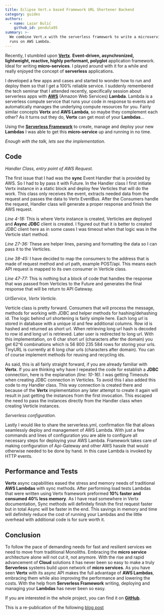 ```yaml
---
title: Eclipse Vert.x based Framework URL Shortener Backend
category: guides
authors:
  - name: Lazar Bulić
    github_id: pendula95
summary: >-
  We combine Vert.x with the serverless framework to write a microservice that
  runs on AWS Lambda.
---
```


Recently, I stumbled upon [**Vertx**](http://vertx.io/). **Event-driven, asynchronized, lightweight, reactive, highly performant, polyglot** application framework. Ideal for writing **micro-services**. I played around with it for a while and really enjoyed the concept of **serverless** applications.

I developed a few apps and cases and started to wonder how to run and deploy them so that I get a 100% reliable service. I suddenly remembered the tech seminar that I attended recently, specifically session about serverless apps with [**AWS**](https://aws.amazon.com/) (Amazon Web Services) **Lambda**. Lambda is a serverless compute service that runs your code in response to events and automatically manages the underlying compute resources for you. Fairly similar concepts **Vertx** and **AWS Lambda**, so maybe they complement each other? As it turns out they do, **Vertx** can get most of your **Lambdas**…

Using the [**Serverless Framework**](https://serverless.com/) to create, manage and deploy your new **Lambdas** I was able to get this **micro-service** up and running in no time.

*Enough with the talk, lets see the implementation.*

## Code

*Handler Class, entry point of AWS Request.*

The first issue that I had was the **sync** Event Handler that is provided by AWS. So I had to by pass it with Future. In the Handler class I first initiate Vertx instance in a static block and deploy few Verticles that will do the work. This class only receives the event, extracts needed data from the request and passes the data to Vertx EventBus. After the Consumers handle the request, Handler class will generate a proper response and finish the AWS request.

<Gist url="https://gist.github.com/pendula95/583eb45bd0a7990136fba029bdcd555b" />

*Line 4-18:* This is where Vertx instance is created, Verticles are deployed and **Async JDBC** client is created. I figured out that it is better to created JDBC client here as in some cases I was timeout when that logic was in the Verticle start method.

*Line 27-36:* These are helper lines, parsing and formatting the data so I can pass it to the Verticles.

*Line 38-45:* I have decided to map the consumers to the address that is made of request method and url path, example POST/api. This means each API request is mapped to its own consumer in Verticle class.

*Line 47-77:* This is nothing but a block of code that handles the response that was passed from Verticles to the Future and generates the final response that will be return to API Gateway.

 

*UrlService, Vertx Verticle.*

Verticle class is pretty forward. Consumers that will process the message, methods for working with JDBC and helper methods for hashing/dehashing id. The logic behind url shortening is fairly simple here. Each long url is stored in database with a unique id and few additional columns. Row id is hashed and returned as short url. When retrieving long url hash is decoded to row id and long url is retrieved. Later user is redirected to long url. With this implementation, on 6 char short url (characters after the domain) you get 62^6 combinations which is 56 800 235 584 rows for storing your urls. TinyURL is currently at 6 long char urls (characters after domain). You can of course implement methods for reusing and recycling ids.

<Gist url="https://gist.github.com/pendula95/aeb4479162e6e33504add2af9fa68bc5" />

As said, this is all fairly straight forward, if you are already familiar with **Vertx**. If you are thinking why have I repeated the code for establish a **JDBC** connection, here is the explanation *(line: 10-16)*. I was getting Timeouts when creating JDBC connection in Verticles. To avoid this I also added this code to my Handler class. This way connection is created there and because of the **Vertx** implementation any later attempt to create it again will result in just getting the instances from the first invocation. This escaped the need to pass the instances directly from the Handler class when creating Verticle instances.

 

*Serverless configuration.*

Lastly I would like to share the serverless.yml, confirmation file that allows seamlessly deploy and management of AWS Lambda. With just a few commands and lines of configuration you are able to configure all necessary steps for deploying your AWS Lambda. Framework takes care of making configuration of Api-Gateway and other AWS hassle that would otherwise needed to be done by hand. In this case Lambda is invoked by HTTP events.

<Gist url="https://gist.github.com/pendula95/33adc47265072ed930c7df98c9ace7be" />

## Performance and Tests

**Vertx** async capabilities eased the stress and memory needs of traditional **AWS Lambdas** with sync methods. After performing load tests Lambdas that were written using Vertx framework preformed **10% faster and consumed 40% less memory**. As I have read somewhere in Vertx documentation, Sync methods will definitely finish the first request faster but in total Async will be faster in the end. This savings in memory and time will definitely reduce the cost of running your Lambdas and the little overhead with additional code is for sure worth it.

 

## Conclusion

To follow the pace of demanding needs for fast and resilient services we need to move from traditional Monoliths. Embracing the **micro service** architecture alone will not cut it, not anymore. With the rise and rapid advancement of **Cloud** solutions it has never been so easy to make a truly **Serverless** systems build upon network of **micro services**.
As you have seen **Vertx** with its async API makes the full advantage of **AWS Lambdas**, embracing them while also improving the performance and lowering the costs. With the help from **Serverless Framework** writing, deploying and managing your **Lambdas** has never been so easy.

If you are interested in the whole project, you can find it on [**GitHub**](https://github.com/pendula95/vertx-aws-url-shortener-service/tree/master).

<Alert info>

This is a re-publication of the following [blog post](http://lazarbulic.com/blog/2017/11/10/aws-lambda-vertx-framework-url-shortener-backend/)

</Alert>
